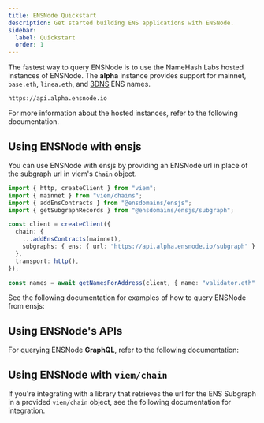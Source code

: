 ```yaml
---
title: ENSNode Quickstart
description: Get started building ENS applications with ENSNode.
sidebar:
  label: Quickstart
  order: 1
---
```



The fastest way to query ENSNode is to use the NameHash Labs hosted instances of ENSNode. The **alpha** instance provides support for mainnet, `base.eth`, `linea.eth`, and [3DNS](https://3dns.box) ENS names.

```
https://api.alpha.ensnode.io
```

For more information about the hosted instances, refer to the following documentation.

<LinkCard
  title="Hosted ENSNode Instances"
  href="/docs/usage/hosted-ensnode-instances/"
/>

## Using ENSNode with ensjs

You can use ENSNode with ensjs by providing an ENSNode url in place of the subgraph url in viem's `Chain` object.

```ts
import { http, createClient } from "viem";
import { mainnet } from "viem/chains";
import { addEnsContracts } from "@ensdomains/ensjs";
import { getSubgraphRecords } from "@ensdomains/ensjs/subgraph";

const client = createClient({
  chain: {
    ...addEnsContracts(mainnet),
    subgraphs: { ens: { url: "https://api.alpha.ensnode.io/subgraph" } },
  },
  transport: http(),
});

const names = await getNamesForAddress(client, { name: "validator.eth" });
```

See the following documentation for examples of how to query ENSNode from ensjs:

<LinkCard title="Using ENSNode with ensjs" href="/docs/usage/with-ensjs/" />

## Using ENSNode's APIs

For querying ENSNode **GraphQL**, refer to the following documentation:

<LinkCard title="Using ENSNode's API" href="/docs/usage/api/" />

## Using ENSNode with `viem/chain`

If you're integrating with a library that retrieves the url for the ENS Subgraph in a provided `viem/chain` object, see the following documentation for integration.

<LinkCard title="Using ENSNode with viem/chain" href="/docs/usage/with-viem/" />
